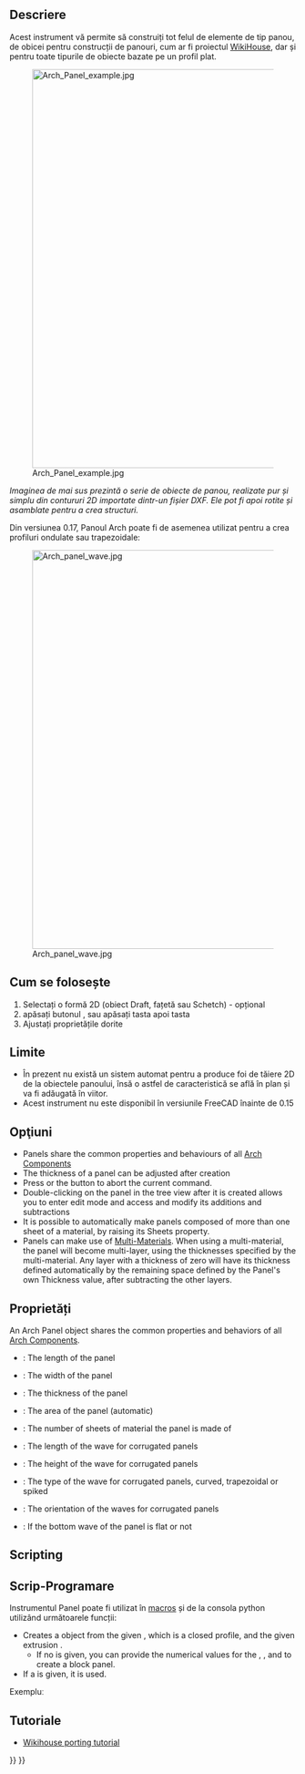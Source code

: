 <languages/>

<div class="mw-translate-fuzzy">
{{docnav/ro|[[Arch_CompPanel|Arch CompPanel]]|[[Arch_Panel_Cut|Panel Cut]]|[[Arch_Workbench|Arch]]|IconL=Arch_CompPanel.png |IconC=Workbench_Arch.svg |IconR=Arch_Panel_Cut.svg}}
</div>

<div class="mw-translate-fuzzy">
{{GuiCommand/ro
|Name=Arch Panel|Name/ro=Arch Panel
|MenuLocation=Arch → Panel Tools → Panel
|Workbenches=[[Arch_Workbench/ro|Arch]]
|Shortcut={{KEY|P}} {{KEY|A}}
|SeeAlso=[[Arch Panel Cut/ro|Arch Panel Cut]], [[Arch Panel Sheet/ro|Arch Panel Sheet]]
|Version=0.15
}}
</div>

<span id="Description"></span>
==Descriere==

<div class="mw-translate-fuzzy">
Acest instrument vă permite să construiți tot felul de elemente de tip panou, de obicei pentru construcții de panouri, cum ar fi proiectul [http://www.wikihouse.cc/ WikiHouse], dar și pentru toate tipurile de obiecte bazate pe un profil plat.
</div>

[[Image:Arch Panel example.jpg|700px]] 

''Imaginea de mai sus prezintă o serie de obiecte de panou, realizate pur și simplu din contururi 2D importate dintr-un fișier DXF. Ele pot fi apoi rotite și asamblate pentru a crea structuri.''

<div class="mw-translate-fuzzy">
Din versiunea 0.17, Panoul Arch poate fi de asemenea utilizat pentru a crea profiluri ondulate sau trapezoidale:
</div>

[[Image:Arch panel wave.jpg|700px]] 

<span id="Usage"></span>
== Cum se folosește ==

<div class="mw-translate-fuzzy">
# Selectați o formă 2D (obiect Draft, fațetă sau Schetch) - opțional
# apăsați butonul {{KEY|[[Image:Arch Panel.png|16px]] [[Arch Panel|Arch Panel]]}}, sau apăsați tasta {{KEY|P}} apoi tasta {{KEY|A}} 
# Ajustați proprietățile dorite
</div>

<span id="Limitations"></span>
<div class="mw-translate-fuzzy">
==Limite==
</div>

<div class="mw-translate-fuzzy">
* În prezent nu există un sistem automat pentru a produce foi de tăiere 2D de la obiectele panoului, însă o astfel de caracteristică se află în plan și va fi adăugată în viitor.
* Acest instrument nu este disponibil în versiunile FreeCAD înainte de 0.15
</div>

<span id="Options"></span>
== Opţiuni ==

<div class="mw-translate-fuzzy">
* Panels share the common properties and behaviours of all [[Arch Component|Arch Components]]
* The thickness of a panel can be adjusted after creation
* Press {{KEY|ESC}} or the {{KEY|'''Cancel'''}} button to abort the current command.
* Double-clicking on the panel in the tree view after it is created allows you to enter edit mode and access and modify its additions and subtractions
* It is possible to automatically make panels composed of more than one sheet of a material, by raising its Sheets property.
* Panels can make use of [[Arch MultiMaterial|Multi-Materials]]. When using a multi-material, the panel will become multi-layer, using the thicknesses specified by the multi-material. Any layer with a thickness of zero will have its thickness defined automatically by the remaining space defined by the Panel's own Thickness value, after subtracting the other layers.
</div>

<span id="Properties"></span>
==Proprietăți==

An Arch Panel object shares the common properties and behaviors of all [[Arch_Component|Arch Components]].

* {{PropertyData|Length}}: The length of the panel
* {{PropertyData|Width}}: The width of the panel
* {{PropertyData|Thickness}}: The thickness of the panel
* {{PropertyData|Area}}: The area of the panel (automatic)
* {{PropertyData|Sheets}}: The number of sheets of material the panel is made of
* {{PropertyData|Wave Length}}: The length of the wave for corrugated panels
* {{PropertyData|Wave Height}}: The height of the wave for corrugated panels
* {{PropertyData|Wave Type}}: The type of the wave for corrugated panels, curved, trapezoidal or spiked
* {{PropertyData|Wave Direction}}: The orientation of the waves for corrugated panels
* {{PropertyData|Bottom Wave}}: If the bottom wave of the panel is flat or not

==Scripting==

<div class="mw-translate-fuzzy">
== Scrip-Programare ==
</div>

<div class="mw-translate-fuzzy">
Instrumentul Panel poate fi utilizat în [[macros]] și de la consola python utilizând următoarele funcții:
</div>

{{Code|code=
Panel = makePanel(baseobj=None, length=0, width=0, thickness=0, placement=None, name="Panel")
}}

* Creates a {{incode|Panel}} object from the given {{incode|baseobj}}, which is a closed profile, and the given extrusion {{incode|thickness}}.
** If no {{incode|baseobj}} is given, you can provide the numerical values for the {{incode|length}}, {{incode|width}}, and {{incode|thickness}} to create a block panel.
* If a {{incode|placement}} is given, it is used.

Exempluː

{{Code|code=
import FreeCAD, Draft, Arch

Rect = Draft.makeRectangle(1000, 400)
Panel = Arch.makePanel(Rect, thickness=36)
}}

<span id="Tutorials"></span>
== Tutoriale ==

<div class="mw-translate-fuzzy">
* [[Wikihouse porting tutorial|Wikihouse porting tutorial]]
</div>


<div class="mw-translate-fuzzy">
{{docnav/ro|[[Arch_CompPanel|Arch CompPanel]]|[[Arch_Panel_Cut|Panel Cut]]|[[Arch_Workbench|Arch]]|IconL=Arch_CompPanel.png |IconC=Workbench_Arch.svg |IconR=Arch_Panel_Cut.svg}}
</div>

{{BIM_Tools_navi{{#translation:}}}}
{{Userdocnavi{{#translation:}}}}